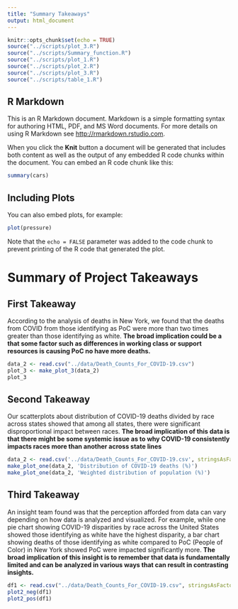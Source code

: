 ```yaml
---
title: "Summary Takeaways"
output: html_document
---
```


```r
knitr::opts_chunk$set(echo = TRUE)
source("../scripts/plot_3.R")
source("../scripts/Summary_function.R")
source("../scripts/plot_1.R")
source("../scripts/plot_2.R")
source("../scripts/plot_3.R")
source("../scripts/table_1.R")
```


## R Markdown

This is an R Markdown document. Markdown is a simple formatting syntax for authoring HTML, PDF, and MS Word documents. For more details on using R Markdown see <http://rmarkdown.rstudio.com>.

When you click the **Knit** button a document will be generated that includes both content as well as the output of any embedded R code chunks within the document. You can embed an R code chunk like this:

```r
summary(cars)
```

## Including Plots

You can also embed plots, for example:

```r
plot(pressure)
```

Note that the `echo = FALSE` parameter was added to the code chunk to prevent printing of the R code that generated the plot.

# Summary of Project Takeaways

## First Takeaway
According to the analysis of deaths in New York, we found that the deaths from COVID from those identifying as PoC were more than two times greater than those identifying as white. **The broad implication could be a that some factor such as differences in working class or support resources is causing PoC no have more deaths.**
```r
data_2 <- read.csv("../data/Death_Counts_For_COVID-19.csv")
plot_3 <- make_plot_3(data_2)
plot_3
```



## Second Takeaway
Our scatterplots about distribution of COVID-19 deaths divided by race across states showed that among all states, there were significant disproportional impact between races. **The broad implication of this data is that there might be some systemic issue as to why COVID-19 consistently impacts races more than another across state lines**

```r
data_2 <- read.csv('../data/Death_Counts_For_COVID-19.csv', stringsAsFactors = FALSE)
make_plot_one(data_2, 'Distribution of COVID-19 deaths (%)')
make_plot_one(data_2, 'Weighted distribution of population (%)')
```


## Third Takeaway

An insight team found was that the perception afforded from data can vary depending on how data is analyzed and visualized. For example, while one pie chart showing COVID-19 disparities by race across the United States showed those identifying as white have the highest disparity, a bar chart showing deaths of those identifying as white compared to PoC (People of Color) in New York showed PoC were impacted significantly more. **The broad implication of this insight is to remember that data is fundamentally limited and can be analyzed in various ways that can result in contrasting insights.**

```r
df1 <- read.csv("../data/Death_Counts_For_COVID-19.csv", stringsAsFactors = FALSE)
plot2_neg(df1)
plot2_pos(df1)
```